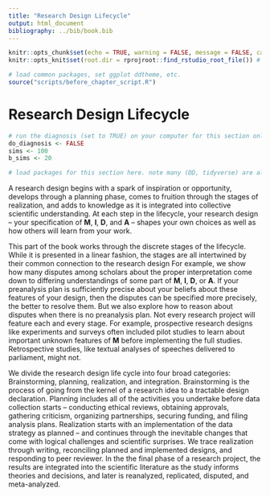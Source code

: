 ```yaml
---
title: "Research Design Lifecycle"
output: html_document
bibliography: ../bib/book.bib 
---
```


<!-- note do_bookdown is set in index.rmd, so we know if you're running just this .Rmd or compiling the book-->
```r
knitr::opts_chunk$set(echo = TRUE, warning = FALSE, message = FALSE, cache = FALSE)
knitr::opts_knit$set(root.dir = rprojroot::find_rstudio_root_file()) # files are all relative to RStudio project home
```

```r
# load common packages, set ggplot ddtheme, etc.
source("scripts/before_chapter_script.R")
```

<!-- start post here, do not edit above -->

# Research Design Lifecycle

<!-- make sure to rename the section title below -->

```r
# run the diagnosis (set to TRUE) on your computer for this section only before pushing to Github. no diagnosis will ever take place on github.
do_diagnosis <- FALSE
sims <- 100
b_sims <- 20
```

```r
# load packages for this section here. note many (DD, tidyverse) are already available, see scripts/package-list.R
```

A research design begins with a spark of inspiration or opportunity, develops through a planning phase, comes to fruition through the stages of realization, and adds to knowledge as it is integrated into collective scientific understanding. At each step in the lifecycle, your research design -- your specification of **M**, **I**, **D**, and **A** -- shapes your own choices as well as how others will learn from your work.

This part of the book works through the discrete stages of the lifecycle. While it is presented in a linear fashion, the stages are all intertwined by their common connection to the research design For example, we show how many disputes among scholars about the proper interpretation come down to differing understandings of some part of **M**, **I**, **D**, or **A**. If your preanalysis plan is sufficiently precise about your beliefs about these features of your design, then the disputes can be specified more precisely, the better to resolve them. But we also explore how to reason about disputes when there is no preanalysis plan. Not every research project will feature each and every stage. For example, prospective research designs like experiments and surveys often included pilot studies to learn about important unknown features of **M** before implementing the full studies. Retrospective studies, like textual analyses of speeches delivered to parliament, might not. 

We divide the research design life cycle into four broad categories: Brainstorming, planning, realization, and integration. Brainstorming is the process of going from the kernel of a research idea to a tractable design declaration. Planning includes all of the activities you undertake before data collection starts -- conducting ethical reviews, obtaining approvals, gathering criticism, organizing partnerships, securing funding, and filing analysis plans. Realization starts with an implementation of the data strategy as planned -- and continues through the inevitable changes that come with logical challenges and scientific surprises. We trace realization through writing, reconciling planned and implemented designs, and responding to peer reviewer. In the the final phase of a research project, the results are integrated into the scientific literature as the study informs theories and decisions, and later is reanalyzed, replicated, disputed, and meta-analyzed. 


